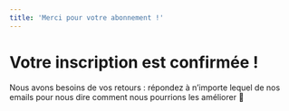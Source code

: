 ```yaml
---
title: 'Merci pour votre abonnement !'
---
```

# Votre inscription est confirmée !

Nous avons besoins de vos retours : répondez à n’importe lequel de nos emails pour nous dire comment nous pourrions les améliorer 🙂
